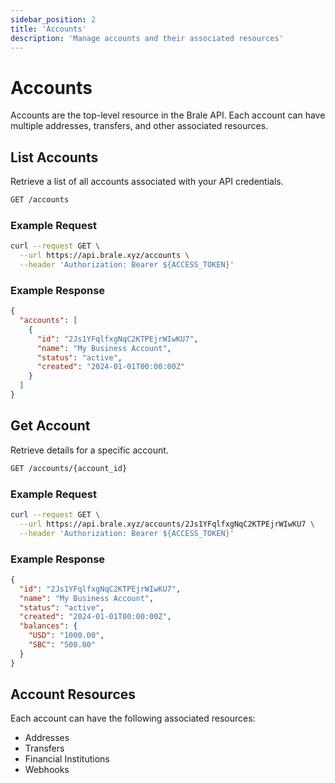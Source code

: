 ```yaml
---
sidebar_position: 2
title: 'Accounts'
description: 'Manage accounts and their associated resources'
---
```


# Accounts

Accounts are the top-level resource in the Brale API. Each account can have multiple addresses, transfers, and other associated resources.

## List Accounts

Retrieve a list of all accounts associated with your API credentials.

```bash
GET /accounts
```

### Example Request

```bash
curl --request GET \
  --url https://api.brale.xyz/accounts \
  --header 'Authorization: Bearer ${ACCESS_TOKEN}'
```

### Example Response

```json
{
  "accounts": [
    {
      "id": "2Js1YFqlfxgNqC2KTPEjrWIwKU7",
      "name": "My Business Account",
      "status": "active",
      "created": "2024-01-01T00:00:00Z"
    }
  ]
}
```

## Get Account

Retrieve details for a specific account.

```bash
GET /accounts/{account_id}
```

### Example Request

```bash
curl --request GET \
  --url https://api.brale.xyz/accounts/2Js1YFqlfxgNqC2KTPEjrWIwKU7 \
  --header 'Authorization: Bearer ${ACCESS_TOKEN}'
```

### Example Response

```json
{
  "id": "2Js1YFqlfxgNqC2KTPEjrWIwKU7",
  "name": "My Business Account",
  "status": "active",
  "created": "2024-01-01T00:00:00Z",
  "balances": {
    "USD": "1000.00",
    "SBC": "500.00"
  }
}
```

## Account Resources

Each account can have the following associated resources:

- Addresses
- Transfers
- Financial Institutions
- Webhooks
